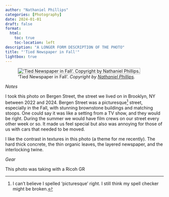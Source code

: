 ```yaml
--- 
author: "Nathaniel Phillips" 
categories: [Photography] 
date: 2024-01-01
draft: false
format:
  html:
    toc: true
    toc-location: left
description: "A LONGER FORM DESCRIPTION OF THE PHOTO" 
title: "'Tied Newspaper in Fall'" 
lightbox: true
---
```


!['Tied Newspaper in Fall'. _Copyright by [Nathaniel Phillips](https://www.nathanieldphillips.co)._](../assets/tied_newspaper_in_fall.jpg){style="border: 1px solid darkgray;"}

*Notes*

I took this photo on Bergen Street, the street we lived on in Brooklyn, NY between 2022 and 2024. Bergen Street was a picturesque[^1] street, especially in the Fall, with stunning brownstone buildings and matching stoops. One could say it was like a setting from a TV show, and they would be right. During the summer we would have film crews on our street every other week or so. It made us feel special but also was annoying for those of us with cars that needed to be moved.

I like the contrast in textures in this photo (a theme for me recently). The hard thick concrete, the thin organic leaves, the layered newspaper, and the interlocking twine.

*Gear*

This photo was taking with a Ricoh GR

[^1]: I can't believe I spelled 'picturesque' right. I still think my spell checker might be broken.
